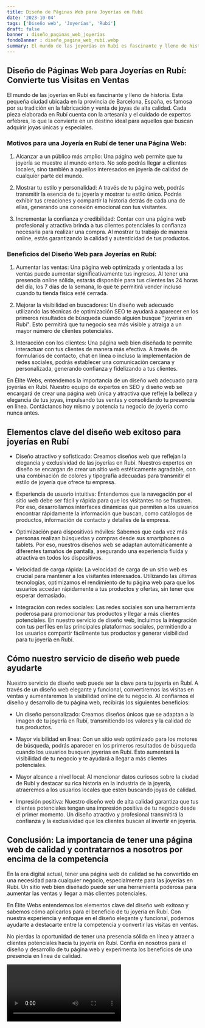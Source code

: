 ```yaml
---
title: Diseño de Páginas Web para Joyerías en Rubí
date: '2023-10-04'
tags: ['Diseño web', 'Joyerías', 'Rubí']
draft: false
banner : diseño_paginas_web_joyerías
fondoBanner : diseño_pagina_web_rubí.webp
summary: El mundo de las joyerías en Rubí es fascinante y lleno de historia. Esta pequeña ciudad ubicada en la provincia de Barcelona, España, es famosa por su tradición en la fabricación y venta de joyas de alta calidad. Cada pieza elaborada en Rubí cuenta con la artesanía y el cuidado de expertos orfebres, lo que la convierte en un destino ideal para aquellos que buscan adquirir joyas únicas y especiales.
---
```


## Diseño de Páginas Web para Joyerías en Rubí: Convierte tus Visitas en Ventas

El mundo de las joyerías en Rubí es fascinante y lleno de historia. Esta pequeña ciudad ubicada en la provincia de Barcelona, España, es famosa por su tradición en la fabricación y venta de joyas de alta calidad. Cada pieza elaborada en Rubí cuenta con la artesanía y el cuidado de expertos orfebres, lo que la convierte en un destino ideal para aquellos que buscan adquirir joyas únicas y especiales.

### Motivos para una Joyería en Rubí de tener una Página Web:

1. Alcanzar a un público más amplio: Una página web permite que tu joyería se muestre al mundo entero. No solo podrás llegar a clientes locales, sino también a aquellos interesados en joyería de calidad de cualquier parte del mundo.

2. Mostrar tu estilo y personalidad: A través de tu página web, podrás transmitir la esencia de tu joyería y mostrar tu estilo único. Podrás exhibir tus creaciones y compartir la historia detrás de cada una de ellas, generando una conexión emocional con tus visitantes.

3. Incrementar la confianza y credibilidad: Contar con una página web profesional y atractiva brinda a tus clientes potenciales la confianza necesaria para realizar una compra. Al mostrar tu trabajo de manera online, estás garantizando la calidad y autenticidad de tus productos.

### Beneficios del Diseño Web para Joyerías en Rubí:

1. Aumentar las ventas: Una página web optimizada y orientada a las ventas puede aumentar significativamente tus ingresos. Al tener una presencia online sólida, estarás disponible para tus clientes las 24 horas del día, los 7 días de la semana, lo que te permitirá vender incluso cuando tu tienda física esté cerrada.

2. Mejorar la visibilidad en buscadores: Un diseño web adecuado utilizando las técnicas de optimización SEO te ayudará a aparecer en los primeros resultados de búsqueda cuando alguien busque "joyerías en Rubí". Esto permitirá que tu negocio sea más visible y atraiga a un mayor número de clientes potenciales.

3. Interacción con los clientes: Una página web bien diseñada te permite interactuar con tus clientes de manera más efectiva. A través de formularios de contacto, chat en línea o incluso la implementación de redes sociales, podrás establecer una comunicación cercana y personalizada, generando confianza y fidelizando a tus clientes.

En Élite Webs, entendemos la importancia de un diseño web adecuado para joyerías en Rubí. Nuestro equipo de expertos en SEO y diseño web se encargará de crear una página web única y atractiva que refleje la belleza y elegancia de tus joyas, impulsando tus ventas y consolidando tu presencia en línea. Contáctanos hoy mismo y potencia tu negocio de joyería como nunca antes.

<GifSeo />

<Cta />

## Elementos clave del diseño web exitoso para joyerías en Rubí

- Diseño atractivo y sofisticado: Creamos diseños web que reflejan la elegancia y exclusividad de las joyerías en Rubí. Nuestros expertos en diseño se encargan de crear un sitio web estéticamente agradable, con una combinación de colores y tipografía adecuadas para transmitir el estilo de joyería que ofrece tu empresa.

- Experiencia de usuario intuitiva: Entendemos que la navegación por el sitio web debe ser fácil y rápida para que los visitantes no se frustren. Por eso, desarrollamos interfaces dinámicas que permiten a los usuarios encontrar rápidamente la información que buscan, como catálogos de productos, información de contacto y detalles de la empresa.

- Optimización para dispositivos móviles: Sabemos que cada vez más personas realizan búsquedas y compras desde sus smartphones o tablets. Por eso, nuestros diseños web se adaptan automáticamente a diferentes tamaños de pantalla, asegurando una experiencia fluida y atractiva en todos los dispositivos.

- Velocidad de carga rápida: La velocidad de carga de un sitio web es crucial para mantener a los visitantes interesados. Utilizando las últimas tecnologías, optimizamos el rendimiento de tu página web para que los usuarios accedan rápidamente a tus productos y ofertas, sin tener que esperar demasiado.

- Integración con redes sociales: Las redes sociales son una herramienta poderosa para promocionar tus productos y llegar a más clientes potenciales. En nuestro servicio de diseño web, incluimos la integración con tus perfiles en las principales plataformas sociales, permitiendo a los usuarios compartir fácilmente tus productos y generar visibilidad para tu joyería en Rubí.

## Cómo nuestro servicio de diseño web puede ayudarte

Nuestro servicio de diseño web puede ser la clave para tu joyería en Rubí. A través de un diseño web elegante y funcional, convertiremos las visitas en ventas y aumentaremos la visibilidad online de tu negocio. Al confiarnos el diseño y desarrollo de tu página web, recibirás los siguientes beneficios:

- Un diseño personalizado: Creamos diseños únicos que se adaptan a la imagen de tu joyería en Rubí, transmitiendo los valores y la calidad de tus productos.

- Mayor visibilidad en línea: Con un sitio web optimizado para los motores de búsqueda, podrás aparecer en los primeros resultados de búsqueda cuando los usuarios busquen joyerías en Rubí. Esto aumentará la visibilidad de tu negocio y te ayudará a llegar a más clientes potenciales.

- Mayor alcance a nivel local: Al mencionar datos curiosos sobre la ciudad de Rubí y destacar su rica historia en la industria de la joyería, atraeremos a los usuarios locales que estén buscando joyas de calidad.

- Impresión positiva: Nuestro diseño web de alta calidad garantiza que tus clientes potenciales tengan una impresión positiva de tu negocio desde el primer momento. Un diseño atractivo y profesional transmitirá la confianza y la exclusividad que los clientes buscan al invertir en joyería.

## Conclusión: La importancia de tener una página web de calidad y contratarnos a nosotros por encima de la competencia

En la era digital actual, tener una página web de calidad se ha convertido en una necesidad para cualquier negocio, especialmente para las joyerías en Rubí. Un sitio web bien diseñado puede ser una herramienta poderosa para aumentar las ventas y llegar a más clientes potenciales.

En Élite Webs entendemos los elementos clave del diseño web exitoso y sabemos cómo aplicarlos para el beneficio de tu joyería en Rubí. Con nuestra experiencia y enfoque en el diseño elegante y funcional, podemos ayudarte a destacarte entre la competencia y convertir las visitas en ventas.

No pierdas la oportunidad de tener una presencia sólida en línea y atraer a clientes potenciales hacia tu joyería en Rubí. Confía en nosotros para el diseño y desarrollo de tu página web y experimenta los beneficios de una presencia en línea de calidad.

<Video />

<CtaBot job='Joyerías' city='Rubí'/>

<Gmaps query='Rubí+españa+maps' />